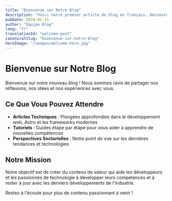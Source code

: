 ```yaml
---
title: "Bienvenue sur Notre Blog"
description: "Voici notre premier article de blog en français. Découvrez notre parcours et ce qui nous attend."
pubDate: 2024-01-15
author: "Équipe Blog"
lang: "fr"
translationId: "welcome-post"
canonicalSlug: "bienvenue-sur-notre-blog"
heroImage: "/images/welcome-hero.jpg"
---
```


# Bienvenue sur Notre Blog

Bienvenue sur notre nouveau blog ! Nous sommes ravis de partager nos réflexions, nos idées et nos expériences avec vous.

## Ce Que Vous Pouvez Attendre

- **Articles Techniques** : Plongées approfondies dans le développement web, Astro et les frameworks modernes
- **Tutoriels** : Guides étape par étape pour vous aider à apprendre de nouvelles compétences
- **Perspectives Sectorielles** : Notre point de vue sur les dernières tendances et technologies

## Notre Mission

Notre objectif est de créer du contenu de valeur qui aide les développeurs et les passionnés de technologie à développer leurs compétences et à rester à jour avec les derniers développements de l'industrie.

Restez à l'écoute pour plus de contenu passionnant à venir ! 